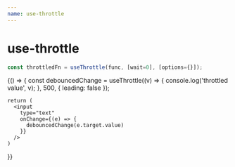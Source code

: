 ```yaml
---
name: use-throttle
---
```



# use-throttle

```js
const throttledFn = useThrottle(func, [wait=0], [options={}]);
```

<Playground>
  {() => {
    const debouncedChange = useThrottle((v) => {
      console.log('throttled value', v);
    }, 500, { leading: false });

    return (
      <input
        type="text"
        onChange={(e) => {
          debouncedChange(e.target.value)
        }}
      />
    )
  }}
</Playground>